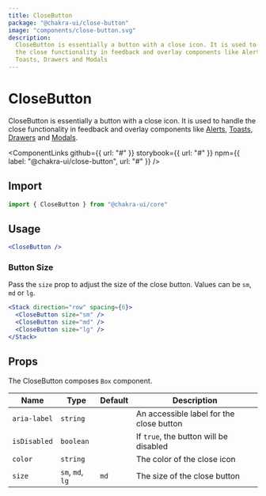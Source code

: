 ```yaml
---
title: CloseButton
package: "@chakra-ui/close-button"
image: "components/close-button.svg"
description:
  CloseButton is essentially a button with a close icon. It is used to handle
  the close functionality in feedback and overlay components like Alerts,
  Toasts, Drawers and Modals
---
```



# CloseButton

CloseButton is essentially a button with a close icon. It is used to handle the
close functionality in feedback and overlay components like
[Alerts](/components/alert), [Toasts](/components/toast),
[Drawers](/components/drawer) and [Modals](/components/modal).

<ComponentLinks
  github={{ url: "#" }}
  storybook={{ url: "#" }}
  npm={{ label: "@chakra-ui/close-button", url: "#" }}
/>

<carbon-ad></carbon-ad>

## Import

```js
import { CloseButton } from "@chakra-ui/core"
```

## Usage

```jsx
<CloseButton />
```

### Button Size

Pass the `size` prop to adjust the size of the close button. Values can be `sm`,
`md` or `lg`.

```jsx
<Stack direction="row" spacing={6}>
  <CloseButton size="sm" />
  <CloseButton size="md" />
  <CloseButton size="lg" />
</Stack>
```

## Props

The CloseButton composes `Box` component.

| Name         | Type             | Default | Description                              |
| ------------ | ---------------- | ------- | ---------------------------------------- |
| `aria-label` | `string`         |         | An accessible label for the close button |
| `isDisabled` | `boolean`        |         | If `true`, the button will be disabled   |
| `color`      | `string`         |         | The color of the close icon              |
| `size`       | `sm`, `md`, `lg` | `md`    | The size of the close button             |
